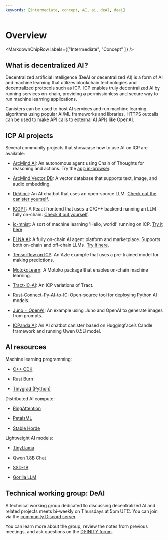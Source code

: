 ```yaml
---
keywords: [intermediate, concept, AI, ai, deAI, deai]
---
```



# Overview

<MarkdownChipRow labels={["Intermediate", "Concept" ]} />

## What is decentralized AI?

Decentralized artificial intelligence (DeAI or decentralized AI) is a form of AI and machine learning that utilizes blockchain technologies and decentralized protocols such as ICP. ICP enables truly decentralized AI by running services on-chain, providing a permissionless and secure way to run machine learning applications. 

Canisters can be used to host AI services and run machine learning algorithms using popular AI/ML frameworks and libraries. HTTPS outcalls can be used to make API calls to external AI APIs like OpenAI.

## ICP AI projects

Several community projects that showcase how to use AI on ICP are available:

- [ArcMind AI](https://github.com/arcmindai/arcmindai): An autonomous agent using Chain of Thoughts for reasoning and actions. Try the [app in-browser](https://arcmindai.app).

- [ArcMind Vector DB](https://github.com/arcmindai/arcmindvector): A vector database that supports text, image, and audio embedding.

- [DeVinci](https://github.com/patnorris/DecentralizedAIonIC): An AI chatbot that uses an open-source LLM. [Check out the canister yourself](https://x6occ-biaaa-aaaai-acqzq-cai.icp0.io/).

- [ICGPT](https://github.com/icppWorld/icgpt): A React frontend that uses a C/C++ backend running an LLM fully on-chain. [Check it out yourself](https://icgpt.icpp.world/).

- [ic-mnist](https://github.com/smallstepman/ic-mnist): A sort of machine learning 'Hello, world!' running on ICP. [Try it here](https://jsi2g-jyaaa-aaaam-abnia-cai.icp0.io/).

- [ELNA AI](https://github.com/elna-ai): A fully on-chain AI agent platform and marketplace. Supports both on-chain and off-chain LLMs. [Try it here](https://dapp.elna.ai/).

- [Tensorflow on ICP](https://github.com/carlosarturoceron/decentAI): An Azle example that uses a pre-trained model for making predictions.

- [MotokoLearn](https://github.com/ildefons/motokolearn): A Motoko package that enables on-chain machine learning.

- [Tract-IC-AI](https://github.com/jeshli/tract-ic-ai): An ICP variations of Tract. 

- [Rust-Connect-Py-AI-to-IC](https://github.com/jeshli/rust-connect-py-ai-to-ic): Open-source tool for deploying Python AI models.

- [Juno + OpenAI](https://github.com/peterpeterparker/juno-openai): An example using Juno and OpenAI to generate images from prompts. 

- [ICPanda AI](https://github.com/ldclabs/ic-panda/tree/main/src/ic_panda_ai): An AI chatbot canister based on Huggingface’s Candle framework and running Qwen 0.5B model.

## AI resources

Machine learning programming:

- [C++ CDK](https://docs.icpp.world/index.html)

- [Rust Burn](https://github.com/Tracel-AI/burn)

- [Tinygrad (Python)](https://github.com/tinygrad/tinygrad)

Distributed AI compute:

- [RingAttention](https://arxiv.org/abs/2310.01889)

- [PetalsML](https://github.com/bigscience-workshop/petals)

- [Stable Horde](https://stablehorde.net/)


Lightweight AI models:

- [TinyLlama](https://github.com/jzhang38/TinyLlama)

- [Qwen 1.8B Chat](https://huggingface.co/Qwen/Qwen-1_8B-Chat)

- [SSD-1B](https://huggingface.co/segmind/SSD-1B)

- [Gorilla LLM](https://gorilla.cs.berkeley.edu/)


## Technical working group: DeAI

A technical working group dedicated to discussing decentralized AI and related projects meets bi-weekly on Thursdays at 5pm UTC. You can join via the [community Discord server](https://discord.gg/jnjVVQaE2C).

You can learn more about the group, review the notes from previous meetings, and ask questions on the [DFINITY forum](https://forum.dfinity.org/t/technical-working-group-deai/24621).


